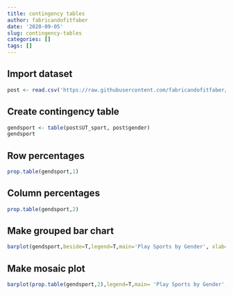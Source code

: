 ```yaml
---
title: contingency tables
author: fabricandofitfaber
date: '2020-09-05'
slug: contingency-tables
categories: []
tags: []
---
```


## Import dataset
```r
post <- read.csv('https://raw.githubusercontent.com/fabricandofitfaber/mayhem/master/data/PostSurvey.csv')
```

## Create contingency table
```r
gendsport <- table(post$UT_sport, post$gender)
gendsport
```

## Row percentages
```r
prop.table(gendsport,1)
```

## Column percentages
```r
prop.table(gendsport,2)
```

## Make grouped bar chart
```r
barplot(gendsport,beside=T,legend=T,main='Play Sports by Gender', xlab='Gender',ylab='Frequency')
```

## Make mosaic plot
```r
barplot(prop.table(gendsport,2),legend=T,main= 'Play Sports by Gender',xlab='Gender',ylab='Relative Frequency',xlim=c(0,3.5))
```